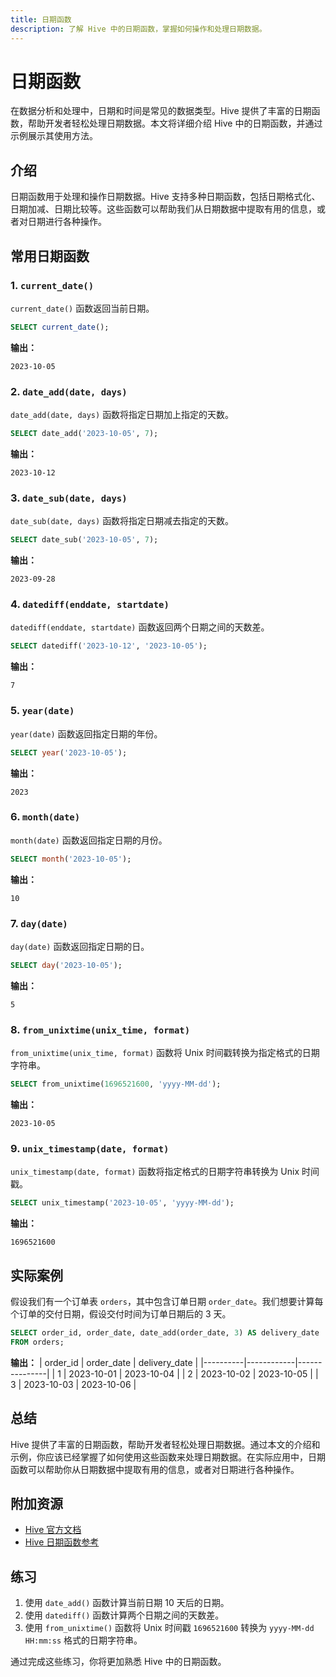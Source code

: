 ```yaml
---
title: 日期函数
description: 了解 Hive 中的日期函数，掌握如何操作和处理日期数据。
---
```


# 日期函数

在数据分析和处理中，日期和时间是常见的数据类型。Hive 提供了丰富的日期函数，帮助开发者轻松处理日期数据。本文将详细介绍 Hive 中的日期函数，并通过示例展示其使用方法。

## 介绍

日期函数用于处理和操作日期数据。Hive 支持多种日期函数，包括日期格式化、日期加减、日期比较等。这些函数可以帮助我们从日期数据中提取有用的信息，或者对日期进行各种操作。

## 常用日期函数

### 1. `current_date()`

`current_date()` 函数返回当前日期。

```sql
SELECT current_date();
```

**输出：**
```
2023-10-05
```

### 2. `date_add(date, days)`

`date_add(date, days)` 函数将指定日期加上指定的天数。

```sql
SELECT date_add('2023-10-05', 7);
```

**输出：**
```
2023-10-12
```

### 3. `date_sub(date, days)`

`date_sub(date, days)` 函数将指定日期减去指定的天数。

```sql
SELECT date_sub('2023-10-05', 7);
```

**输出：**
```
2023-09-28
```

### 4. `datediff(enddate, startdate)`

`datediff(enddate, startdate)` 函数返回两个日期之间的天数差。

```sql
SELECT datediff('2023-10-12', '2023-10-05');
```

**输出：**
```
7
```

### 5. `year(date)`

`year(date)` 函数返回指定日期的年份。

```sql
SELECT year('2023-10-05');
```

**输出：**
```
2023
```

### 6. `month(date)`

`month(date)` 函数返回指定日期的月份。

```sql
SELECT month('2023-10-05');
```

**输出：**
```
10
```

### 7. `day(date)`

`day(date)` 函数返回指定日期的日。

```sql
SELECT day('2023-10-05');
```

**输出：**
```
5
```

### 8. `from_unixtime(unix_time, format)`

`from_unixtime(unix_time, format)` 函数将 Unix 时间戳转换为指定格式的日期字符串。

```sql
SELECT from_unixtime(1696521600, 'yyyy-MM-dd');
```

**输出：**
```
2023-10-05
```

### 9. `unix_timestamp(date, format)`

`unix_timestamp(date, format)` 函数将指定格式的日期字符串转换为 Unix 时间戳。

```sql
SELECT unix_timestamp('2023-10-05', 'yyyy-MM-dd');
```

**输出：**
```
1696521600
```

## 实际案例

假设我们有一个订单表 `orders`，其中包含订单日期 `order_date`。我们想要计算每个订单的交付日期，假设交付时间为订单日期后的 3 天。

```sql
SELECT order_id, order_date, date_add(order_date, 3) AS delivery_date
FROM orders;
```

**输出：**
| order_id | order_date | delivery_date |
|----------|------------|---------------|
| 1        | 2023-10-01 | 2023-10-04    |
| 2        | 2023-10-02 | 2023-10-05    |
| 3        | 2023-10-03 | 2023-10-06    |

## 总结

Hive 提供了丰富的日期函数，帮助开发者轻松处理日期数据。通过本文的介绍和示例，你应该已经掌握了如何使用这些函数来处理日期数据。在实际应用中，日期函数可以帮助你从日期数据中提取有用的信息，或者对日期进行各种操作。

## 附加资源

- [Hive 官方文档](https://cwiki.apache.org/confluence/display/Hive/LanguageManual+UDF)
- [Hive 日期函数参考](https://cwiki.apache.org/confluence/display/Hive/LanguageManual+UDF#LanguageManualUDF-DateFunctions)

## 练习

1. 使用 `date_add()` 函数计算当前日期 10 天后的日期。
2. 使用 `datediff()` 函数计算两个日期之间的天数差。
3. 使用 `from_unixtime()` 函数将 Unix 时间戳 `1696521600` 转换为 `yyyy-MM-dd HH:mm:ss` 格式的日期字符串。

通过完成这些练习，你将更加熟悉 Hive 中的日期函数。